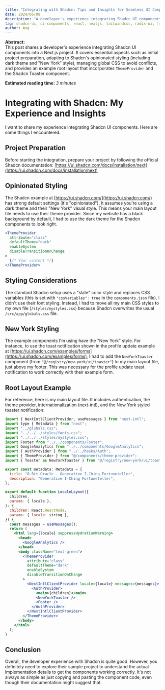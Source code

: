 ```yaml
---
title: "Integrating with Shadcn: Tips and Insights for Seamless UI Component Integration"
date: 2024/06/08
description: "A developer's experience integrating Shadcn UI components into a Next.js project. Covers project preparation, handling opinionated styling (dark theme, New York style), managing global CSS, and an example root layout incorporating ThemeProvider and Toaster."
tag: shadcn-ui, ui-components, react, nextjs, tailwindcss, radix-ui, frontend-development, component-libraries, theme-provider, css-styling, developer-experience
author: Aug
---
```



**Abstract:**  
This post shares a developer's experience integrating Shadcn UI components into a Next.js project. It covers essential aspects such as initial project preparation, adapting to Shadcn's opinionated styling (including dark theme and "New York" style), managing global CSS to avoid conflicts, and provides an example root layout that incorporates `ThemeProvider` and the Shadcn Toaster component.

**Estimated reading time:** _3 minutes_

# Integrating with Shadcn: My Experience and Insights

I want to share my experience integrating Shadcn UI components. Here are some things I encountered.

## Project Preparation

Before starting the integration, prepare your project by following the official Shadcn documentation: [https://ui.shadcn.com/docs/installation/next](https://ui.shadcn.com/docs/installation/next)

## Opinionated Styling

The Shadcn example at [https://ui.shadcn.com/](https://ui.shadcn.com/) has strong default settings (it's "opinionated"). It assumes you're using a dark theme and their "New York" visual style. This means your main layout file needs to use their theme provider. Since my website has a black background by default, I had to use the dark theme for the Shadcn components to look right.

```jsx
<ThemeProvider
  attribute="class"
  defaultTheme="dark"
  enableSystem
  disableTransitionOnChange
>
  {/* Your content */}
</ThemeProvider>
```

## Styling Considerations

The standard Shadcn setup uses a "slate" color style and replaces CSS variables (this is set with `"cssVariables": true` in the `components.json` file). I didn't use their font styling. Instead, I had to move all my main CSS styles to my own file (`/styles/mystyles.css`) because Shadcn overwrites the usual `/src/app/globals.css` file.

## New York Styling

The example components I'm using have the "New York" style. For instance, to use the toast notification shown in the profile update example at [https://ui.shadcn.com/examples/forms](https://ui.shadcn.com/examples/forms), I had to add the `NewYorkToaster` component (from `"@/registry/new-york/ui/toaster"`) to my main layout file, just above my footer. This was necessary for the profile update toast notification to work correctly with their example form.

## Root Layout Example

For reference, here is my main layout file. It includes authentication, the theme provider, internationalization (next-intl), and the New York styled toaster notification:

```jsx
import { NextIntlClientProvider, useMessages } from "next-intl";
import type { Metadata } from "next";
import "../globals.css";
import "../../../styles/fonts.css";
import "../../../styles/mystyles.css";
import Footer from "../../components/Footer";
import GoogleAnalytics from "../../components/GoogleAnalytics";
import { AuthProvider } from "../../hooks/Auth";
import { ThemeProvider } from "@/components/theme-provider";
import { Toaster as NewYorkToaster } from "@/registry/new-york/ui/toaster";

export const metadata: Metadata = {
  title: "8-Bit Oracle - Generative I-Ching Fortuneteller",
  description: "Generative I-Ching Fortuneteller",
};

export default function LocaleLayout({
  children,
  params: { locale },
}: {
  children: React.ReactNode,
  params: { locale: string },
}) {
  const messages = useMessages();
  return (
    <html lang={locale} suppressHydrationWarning>
      <head>
        <GoogleAnalytics />
      </head>
      <body className="text-green">
        <ThemeProvider
          attribute="class"
          defaultTheme="dark"
          enableSystem
          disableTransitionOnChange
        >
          <NextIntlClientProvider locale={locale} messages={messages}>
            <AuthProvider>
              <main>{children}</main>
              <NewYorkToaster />
              <Footer />
            </AuthProvider>
          </NextIntlClientProvider>
        </ThemeProvider>
      </body>
    </html>
  );
}
```

## Conclusion

Overall, the developer experience with Shadcn is quite good. However, you definitely need to explore their sample project to understand the actual implementation details to get the components working correctly. It's not always as simple as just copying and pasting the component code, even though their documentation might suggest that.
